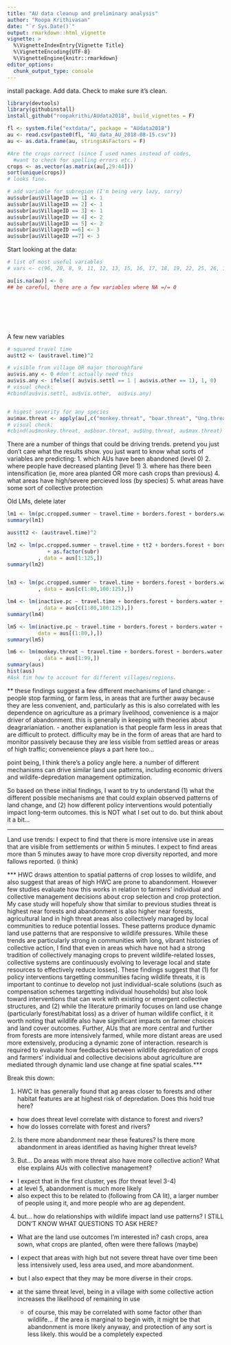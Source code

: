 ```yaml
---
title: "AU data cleanup and preliminary analysis"
author: "Roopa Krithivasan"
date: "`r Sys.Date()`"
output: rmarkdown::html_vignette
vignette: >
  %\VignetteIndexEntry{Vignette Title}
  %\VignetteEncoding{UTF-8}
  %\VignetteEngine{knitr::rmarkdown}
editor_options: 
  chunk_output_type: console
---
```


install package. Add data. Check to make sure it's clean.
```r
library(devtools)
library(githubinstall)
install_github("roopakrithi/AUdata2018", build_vignettes = F)

fl <- system.file("extdata/", package = "AUdata2018") 
au <- read.csv(paste0(fl, "AU_data_AU_2018-08-15.csv"))
au <- as.data.frame(au, stringsAsFactors = F)

#Are the crops correct (since I used names instead of codes, 
  #want to check for spelling errors etc.)
crops <- as.vector(as.matrix(au[,29:44]))
sort(unique(crops))
# looks fine.

# add variable for subregion (I'm being very lazy, sorry)
au$subr[au$VillageID == 1] <- 1
au$subr[au$VillageID == 2] <- 1
au$subr[au$VillageID == 3] <- 1
au$subr[au$VillageID == 4] <- 2
au$subr[au$VillageID == 5] <- 2
au$subr[au$VillageID ==6] <- 3
au$subr[au$VillageID ==7] <- 3

```

Start looking at the data:

```r

# list of most useful variables
# vars <- c(96, 20, 8, 9, 11, 12, 13, 15, 16, 17, 18, 19, 22, 25, 26, 18, 68, 91)

au[is.na(au)] <- 0
## be careful, there are a few variables where NA =/= 0








```


A few new variables
```r
# squared travel time
au$tt2 <- (au$travel.time)^2

# visible from village OR major thoroughfare 
au$vis.any <- 0 #don't actually need this
au$vis.any <- ifelse(( au$vis.settl == 1 | au$vis.other == 1), 1, 0)
# visual check:
#cbind(au$vis.settl, au$vis.other,  au$vis.any)


# higest severity for any species
au$max.threat <- apply(au[,c("monkey.threat", "boar.threat", "Ung.threat", "Other.threat" )], 1, max)
# visual check:
#cbind(au$monkey.threat, au$boar.threat, au$Ung.threat, au$max.threat)
```

There are a number of things that could be driving trends. pretend you just don't care what the results show. you just want to know what sorts of variables are predicting:
1. which AUs have been abandoned (level 0)
2. where people have decreased planting (level 1)
3. where has there been intensification (ie, more area planted OR more cash crops than previous)
4. what areas have high/severe percieved loss (by species)
5. what areas have some sort of collective protection



Old LMs, delete later
```r



lm1 <- lm(pc.cropped.summer ~ travel.time + borders.forest + borders.water + vis.settl, data = aus)
summary(lm1)

aus$tt2 <- (au$travel.time)^2

lm2 <- lm(pc.cropped.summer ~ travel.time + tt2 + borders.forest + borders.water + vis.settl
             + as.factor(subr)
          , data = aus[1:125,])
summary(lm2)


lm3 <- lm(pc.cropped.summer ~ travel.time + borders.forest + borders.water + vis.settl 
          , data = aus[c(1:80,100:125),])

lm4 <- lm(inactive.pc ~ travel.time + borders.forest + borders.water + vis.settl 
          , data = aus[c(1:80,100:125),])
summary(lm4)

lm5 <- lm(inactive.pc ~ travel.time + borders.forest + borders.water + AU.hh, 
          data = aus[(1:80,),])
summary(lm5)

lm6 <- lm(monkey.threat ~ travel.time + borders.forest + borders.water + borders.settl 
          , data = aus[1:99,])
summary(aus)
hist(aus)
#Ask tim how to account for different villages/regions.

```

** these findings suggest a few different mechanisms of land change:
- people stop farming, or farm less, in areas that are further away because they are less convenient, and, particularly as this is also correlated with les dependence on agriculture as a primary livelihood, convenience is a major driver of abandonment. this is generally in keeping with theories about deagrarianiation.
- another explanation is that people farm less in areas that are difficult to protect. difficulty may be in the form of areas that are hard to monitor passively because they are less visible from settled areas or areas of high traffic; conveneience plays a part here too...


point being, I think there's a policy angle here. a number of different mechanisms can drive similar land use patterns, including economic drivers and wildife-depredation management optimization. 

So based on these initial findings, I want to try to understand (1) what the different possible mechanisms are that could explain observed patterns of land change, and (2) how different policy interventions would potentially impact long-term outcomes. this is NOT what I set out to do. but think about it a bit...


____________





Land use trends: I expect to find that there is more intensive use in areas that are visible from settlements or within 5 minutes. I expect to find areas more than 5 minutes away to have more crop diversity reported, and more fallows reported. (i think)

*** HWC draws attention to spatial patterns of crop losses to wildlife, and also suggest that areas of high HWC are prone to abandonment. However  few studies evaluate how this works in relation to farmers' individual and collective management decisions about crop selection and crop protection. My case study will hopefuly show that similar to previous studies threat is highest near forests and abandonment is also higher near forests, agricultural land in high threat areas also collectively managed by local communities to reduce potential losses. These patterns  produce dynamic land use patterns that are responsive to wildlife pressures.  While these trends are particularly strong in communities with long, vibrant histories of collective action, I find that even in areas which have not had a strong tradition of collectively managing crops to prevent wildlife-related losses, collective systems are continuously evolving to leverage local and state resources to effectively reduce losses]. These findings suggest that (1) for policy interventions targetting communities facing wildlife threats, it is important to continue to develop not just individual-scale solutions (such as compensation schemes targetting individual households) but also look toward interventions that can work with existing or emergent collective structures, and (2) while the literature primarily focuses on land use change (particularly forest/habitat loss) as a driver of human wildlife conflict, it it worth noting that wildlife also have significant impacts on farmer choices and land cover outcomes. Further, AUs that are more central and further from forests are more intensively farmed, while more distant areas are used more extensively, producing a dynamic zone of interaction. research is required to evaluate how feedbacks between wildlife depredation of crops and farmers' individual and collective decisions about agriculture are mediated through dynamic land use change at fine spatial scales.*** 

Break this down:

1. HWC lit has generally found that ag areas closer to forests and other habitat features are at highest risk of depredation. Does this hold true here?
- how does threat level correlate with distance to forest and rivers?
- how do losses correlate with forest and rivers?

2. Is there more abandonment near these features? Is there more abandonment in areas identified as having higher threat levels?

3. But... Do areas with more threat also have more collective action? What else explains AUs with collective management?
  - I expect that in the first cluster, yes (for threat level 3-4)
  - at level 5, abandonment is much more likely
  - also expect this to be related to (following from CA lit), a larger number of people using it, and more people who are ag dependent. 
  
4. but... how do relationships with wildlife impact land use patterns? I STILL DON'T KNOW WHAT  QUESTIONS TO ASK HERE? 
  - What are the land use outcomes I'm interested in? cash crops, area sown, what crops are planted, often were there fallows (maybe)
  
  - I expect that areas with high but not severe threat have over time been less intensively used, less area used, and more abandonment. 
  - but I also expect that they may be more diverse in their crops. 
  - at the same threat level, being in a village with some collective action increases the likelihood of remaining in use 
    - of course, this may be correlated with some factor other than wildlife... if the area is marginal to begin with, it might be that abandonment is more likely anyway, and protection of any sort is less likely. this would be a completely expected

  

  
